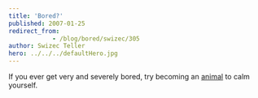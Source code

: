 ```yaml
---
title: 'Bored?'
published: 2007-01-25
redirect_from: 
            - /blog/bored/swizec/305
author: Swizec Teller
hero: ../../../defaultHero.jpg
---
```

If you ever get very and severely bored, try becoming an [animal](http://www.beseechfanclub.com/bored/) to calm yourself.